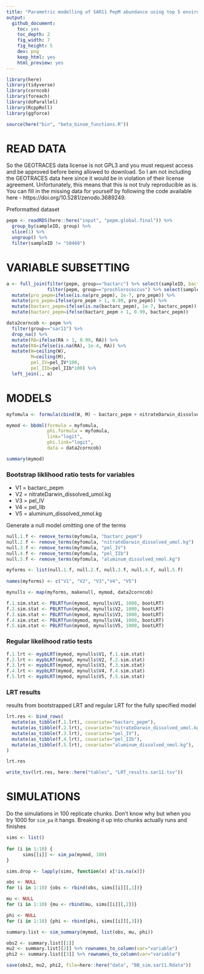 ```yaml
---
title: "Parametric modelling of SAR11 PepM abundance using top 5 environmental covariates identified using RFR"
output:   
  github_document:
    toc: yes
    toc_depth: 2
    fig_width: 7
    fig_height: 5
    dev: png
    keep_html: yes
    html_preview: yes
---
```


```r
library(here)
library(tidyverse)
library(corncob)
library(foreach)
library(doParallel)
library(RcppRoll)
library(ggforce)
```

```r
source(here("bin", "beta_binom_functions.R"))
```

# READ DATA
So the GEOTRACES data license is not GPL3 and you must request access and be approved before being allowed to download. So I am not including the GEOTRACES data here since it would be in violation of their license agreement. Unfortunately, this means that this is not truly reproducible as is. You can fill in the missing data for yourself by following the code available here - https://doi.org/10.5281/zenodo.3689249.

Preformatted dataset
```r
pepm <- readRDS(here::here("input", "pepm.global.final")) %>%
  group_by(sampleID, group) %>% 
  slice(1) %>%
  ungroup() %>%
  filter(sampleID != "S0468")
```

# VARIABLE SUBSETTING
```r
a <- full_join(filter(pepm, group=="bactarc") %>% select(sampleID, bactarc_pepm=RA),
               filter(pepm, group=="prochlorococcus") %>% select(sampleID, pro_pepm=RA)) %>%
  mutate(pro_pepm=ifelse(is.na(pro_pepm), 1e-7, pro_pepm)) %>%
  mutate(pro_pepm=ifelse(pro_pepm > 1, 0.99, pro_pepm)) %>%
  mutate(bactarc_pepm=ifelse(is.na(bactarc_pepm), 1e-7, bactarc_pepm)) %>%
  mutate(bactarc_pepm=ifelse(bactarc_pepm > 1, 0.99, bactarc_pepm))

data2corncob <- pepm %>%
  filter(group=="sar11") %>%
  drop_na() %>%
  mutate(RA=ifelse(RA > 1, 0.99, RA)) %>%
  mutate(RA=ifelse(is.na(RA), 1e-4, RA)) %>%
  mutate(W=ceiling(W),
         M=ceiling(M), 
         pel_IV=pel_IV*100,
         pel_IIb=pel_IIb*100) %>%
  left_join(., a)
```

# MODELS
```r
myfomula <- formula(cbind(W, M) ~ bactarc_pepm + nitrateDarwin_dissolved_umol.kg + pel_IV + pel_IIb + aluminum_dissolved_nmol.kg) 

mymod <- bbdml(formula = myfomula,
               phi.formula = myfomula,
               link="logit",
               phi.link="logit",
               data = data2corncob)

summary(mymod)
```

### Bootstrap liklihood ratio tests for variables
- V1 = bactarc_pepm
- V2 = nitrateDarwin_dissolved_umol.kg
- V3 = pel_IV
- V4 = pel_IIb
- V5 = aluminum_dissolved_nmol.kg

Generate a null model omitting one of the terms
```r
null.1.f <- remove_terms(myfomula, "bactarc_pepm")
null.2.f <- remove_terms(myfomula, "nitrateDarwin_dissolved_umol.kg")
null.3.f <- remove_terms(myfomula, "pel_IV")
null.4.f <- remove_terms(myfomula, "pel_IIb")
null.5.f <- remove_terms(myfomula, "aluminum_dissolved_nmol.kg")

myforms <- list(null.1.f, null.2.f, null.3.f, null.4.f, null.5.f)
      
names(myforms) <- c("V1", "V2", "V3","V4", "V5")

mynulls <- map(myforms, makenull, mymod, data2corncob)
```

```r
f.1.sim.stat <- PBLRTfun(mymod, mynulls$V1, 1000, bootLRT)
f.2.sim.stat <- PBLRTfun(mymod, mynulls$V2, 1000, bootLRT)
f.3.sim.stat <- PBLRTfun(mymod, mynulls$V3, 1000, bootLRT)
f.4.sim.stat <- PBLRTfun(mymod, mynulls$V4, 1000, bootLRT)
f.5.sim.stat <- PBLRTfun(mymod, mynulls$V5, 1000, bootLRT)
```

### Regular likelihood ratio tests
```r
f.1.lrt <- mypbLRT(mymod, mynulls$V1, f.1.sim.stat)
f.2.lrt <- mypbLRT(mymod, mynulls$V2, f.2.sim.stat)
f.3.lrt <- mypbLRT(mymod, mynulls$V3, f.3.sim.stat)
f.4.lrt <- mypbLRT(mymod, mynulls$V4, f.4.sim.stat)
f.5.lrt <- mypbLRT(mymod, mynulls$V5, f.5.sim.stat)
```

### LRT results
results from bootstrapped LRT and regular LRT for the fully specified model
```r
lrt.res <- bind_rows(
  mutate(as_tibble(f.1.lrt), covariate="bactarc_pepm"),
  mutate(as_tibble(f.2.lrt), covariate="nitrateDarwin_dissolved_umol.kg"),
  mutate(as_tibble(f.3.lrt), covariate="pel_IV"),
  mutate(as_tibble(f.4.lrt), covariate="pel_IIb"),
  mutate(as_tibble(f.5.lrt), covariate="aluminum_dissolved_nmol.kg"),
)

lrt.res

write_tsv(lrt.res, here::here("tables", "LRT_results.sar11.tsv"))
```

# SIMULATIONS
Do the simulations in 100 replicate chunks. Don't know why but when you try 1000 for `sim_pa` it hangs. Breaking it up into chunks actually runs and finishes
```r
sims <- list()
  
for (i in 1:10) {
      sims[[i]] <- sim_pa(mymod, 100)
}

sims.drop <- lapply(sims, function(x) x[!is.na(x)])
```

```r
obs <- NULL
for (i in 1:10) {obs <- rbind(obs, sims[[i]][,1])}

mu <- NULL
for (i in 1:10) {mu <- rbind(mu, sims[[i]][,2])}

phi <- NULL
for (i in 1:10) {phi <- rbind(phi, sims[[i]][,3])}

summary.list <- sim_summary(mymod, list(obs, mu, phi))

obs2 <- summary.list[[1]]
mu2 <- summary.list[[2]] %>% rownames_to_column(var="variable")
phi2 <- summary.list[[3]] %>% rownames_to_column(var="variable")

save(obs2, mu2, phi2, file=here::here("data", "BB_sim.sar11.Rdata"))
```
